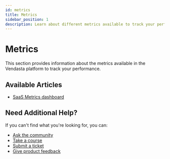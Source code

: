 ```yaml
---
id: metrics
title: Metrics
sidebar_position: 1
description: Learn about different metrics available to track your performance.
---
```


# Metrics

This section provides information about the metrics available in the Vendasta platform to track your performance.

## Available Articles

- [SaaS Metrics dashboard](/reports/metrics/saas-metrics-dashboard)

## Need Additional Help?

If you can't find what you're looking for, you can:
- [Ask the community](https://www.facebook.com/groups/vendasta)
- [Take a course](https://academy.vendasta.com/)
- [Submit a ticket](/requests/new)
- [Give product feedback](https://roadmap.vendasta.com)